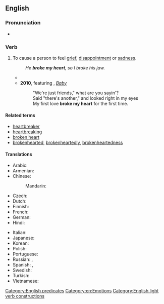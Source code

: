 ==English==

===Pronunciation===
* {{audio|en|en-au-break someone's heart.ogg|Audio (AU)}}

===Verb===
{{en-verb|[[break]]<,,broke,broken> [[someone's]] [[heart]]}}

# {{lb|en|idiomatic}} To cause a person to feel [[grief]], [[disappointment]] or [[sadness]].
#: ''He '''broke my heart''', so I broke his jaw.''
#* {{quote-text|en|year=1976|author={{w|Elton John}}|title={{w|Don't Go Breaking My Heart}}|passage=Don't go '''breaking my heart'''<br>''I couldn't if I tried''<br>Honey if I get restless<br>''Baby you're not that kind.''}}
#* '''2010''', {{w|Justin Bieber}} featuring {{w|Ludacris}}, ''[[w:Baby (Justin Bieber song)|Baby]]''
#*: "We're just friends," what are you sayin'?<br>Said "there's another," and looked right in my eyes<br>My first love '''broke my heart''' for the first time.

====Related terms====
* [[heartbreaker]]
* [[heartbreaking]]
* [[broken heart]]
* [[brokenhearted]], [[brokenheartedly]], [[brokenheartedness]]

====Translations====
{{trans-top|to cause a person to feel grief or sadness}}
* Arabic: {{t-needed|ar}}
* Armenian: {{t+|hy|սիրտը կոտրել|sc=Armn}}
* Chinese:
*: Mandarin: {{qualifier|break...'s heart}} {{t|cmn|[[打碎]]...[[的]][[心]]|tr=dǎsuì... de xīn}}
* Czech: {{t|cs|zlomit srdce}} {{qualifier|+ dative case}}
* Dutch: {{t|nl|hart breken|(iemand zijn/haar) hart breken}}
* Finnish: {{t|fi|särkeä jonkun sydän}}
* French: {{t+|fr|briser le cœur}}
* German: {{t|de|Herz brechen|alt=(jemandes) Herz brechen}}
* Hindi: {{t-needed|hi}}
{{trans-mid}}
* Italian: {{t+|it|accorare}}
* Japanese: {{t|ja|心を壊す|tr=こころをこわす, kokoro o kowasu}}
* Korean: {{t-needed|ko}}
* Polish: {{t+|pl|złamać serce|pf}}
* Portuguese: {{t|pt|partir o coração de}}
* Russian: {{t+|ru|разбива́ть се́рдце|impf}}, {{t|ru|разби́ть се́рдце|impf}} {{qualifier|+ dative case or possessive pronouns used}}
* Spanish: {{t|es|partirle a alguien el corazón}}, {{t|es|partir el alma}}
* Swedish: {{t+|sv|krossa någons hjärta}}
* Turkish: {{t+|tr|kalbini kırmak}}
* Vietnamese: {{t-needed|vi}}
{{trans-bottom}}

[[Category:English predicates]]
[[Category:en:Emotions]]
[[Category:English light verb constructions]]